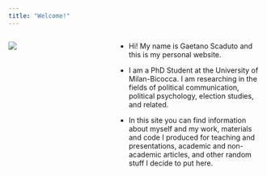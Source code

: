 ```yaml
---
title: "Welcome!"
---
```


::: columns
::: {.column width="40%"}
![](images/286213066_5145122178874519_2871984436336791330_n.jpg)
:::

::: {.column width="60%"}
-   Hi! My name is Gaetano Scaduto and this is my personal website.

-   I am a PhD Student at the University of Milan-Bicocca. I am researching in the fields of political communication, political psychology, election studies, and related.

-   In this site you can find information about myself and my work, materials and code I produced for teaching and presentations, academic and non-academic articles, and other random stuff I decide to put here. 
:::
:::
